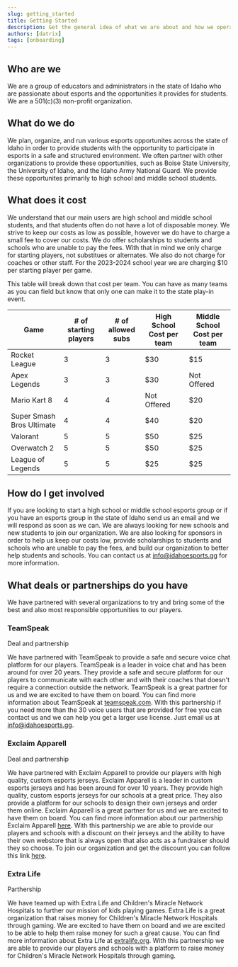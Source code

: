 ```yaml
---
slug: getting_started
title: Getting Started
description: Get the general idea of what we are about and how we operate.
authors: [datrix]
tags: [onboarding]
---
```


## Who are we

We are a group of educators and administrators in the state of Idaho who are passionate about esports and the opportunities it provides for students. We are a 501(c)(3) non-profit organization.

## What do we do

We plan, organize, and run various esports opportunites across the state of Idaho in order to provide students with the opportunity to participate in esports in a safe and structured environment. We often partner with other organizations to provide these opportunities, such as Boise State University, the University of Idaho, and the Idaho Army National Guard. We provide these opportunites primarily to high school and middle school students.

## What does it cost

We understand that our main users are high school and middle school students, and that students often do not have a lot of disposable money. We strive to keep our costs as low as possible, however we do have to charge a small fee to cover our costs. We do offer scholarships to students and schools who are unable to pay the fees. With that in mind we only charge for starting players, not substitues or alternates. We also do not charge for coaches or other staff. For the 2023-2024 school year we are charging $10 per starting player per game.

This table will break down that cost per team. You can have as many teams as you can field but know that only one can make it to the state play-in event.

|Game|# of starting players | # of allowed subs|High School Cost per team|Middle School Cost per team|
|---|---|---|---|---|
|Rocket League| 3 | 3|$30|$15|
|Apex Legends| 3 |3|$30|Not Offered|
|Mario Kart 8| 4|4|Not Offered|$20|
|Super Smash Bros Ultimate| 4|4|$40|$20|
|Valorant| 5|5|$50|$25|
|Overwatch 2|5|5|$50|$25|
|League of Legends|5|5|$25|$25|

## How do I get involved

If you are looking to start a high school or middle school esports group or if you have an esports group in the state of Idaho send us an email and we will respond as soon as we can. We are always looking for new schools and new students to join our organization. We are also looking for sponsors in order to help us keep our costs low, provide scholarships to students and schools who are unable to pay the fees, and build our organization to better help students and schools. You can contact us at [info@idahoesports.gg](mailto:info@idahoesports.gg) for more information.

## What deals or partnerships do you have

We have partnered with several organizations to try and bring some of the best and also most responsible opportunities to our players.

### TeamSpeak

Deal and partnership

We have partnered with TeamSpeak to provide a safe and secure voice chat platform for our players. TeamSpeak is a leader in voice chat and has been around for over 20 years. They provide a safe and secure platform for our players to communicate with each other and with their coaches that doesn't require a connection outside the network. TeamSpeak is a great partner for us and we are excited to have them on board. You can find more information about TeamSpeak at [teamspeak.com](https://teamspeak.com/). With this partnership if you need more than the 30 voice users that are provided for free you can contact us and we can help you get a larger use license. Just email us at [info@idahoesports.gg](mailto:info@idahoesports.gg).

### Exclaim Apparell

Deal and partnership

We have partnered with Exclaim Apparell to provide our players with high quality, custom esports jerseys. Exclaim Apparell is a leader in custom esports jerseys and has been around for over 10 years. They provide high quality, custom esports jerseys for our schools at a great price. They also provide a platform for our schools to design their own jerseys and order them online. Exclaim Apparell is a great partner for us and we are excited to have them on board. You can find more information about our partnership Exclaim Apparell [here](https://drive.google.com/file/d/1dsFir5Z4ge12Nh7Ds4JM0m1PljIGYBra/view?usp=drive_link). With this partnership we are able to provide our players and schools with a discount on their jerseys and the ability to have their own webstore that is always open that also acts as a fundraiser should they so choose. To join our organization and get the discount you can follow this link [here](https://exclaim.gg/enroll/afc12p3n/IEA).

### Extra Life

Parthership

We have teamed up with Extra Life and Children's Miracle Network Hospitals to further our mission of kids playing games. Extra Life is a great organization that raises money for Children's Miracle Network Hospitals through gaming. We are excited to have them on board and we are excited to be able to help them raise money for such a great cause. You can find more information about Extra Life at [extralife.org](https://www.extra-life.org/). With this partnership we are able to provide our players and schools with a platform to raise money for Children's Miracle Network Hospitals through gaming.
